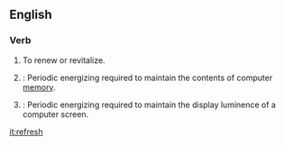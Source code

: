==English==

===Verb===
{{en-infl-reg-consonant|refresh||}}
# To renew or revitalize.
# {{computing}}: Periodic energizing required to maintain the contents of computer [[memory]].
# {{computing}}: Periodic energizing required to maintain the display luminence of a computer screen.<!--Or TV screen, or portable DVD player, or... -->

[[it:refresh]]